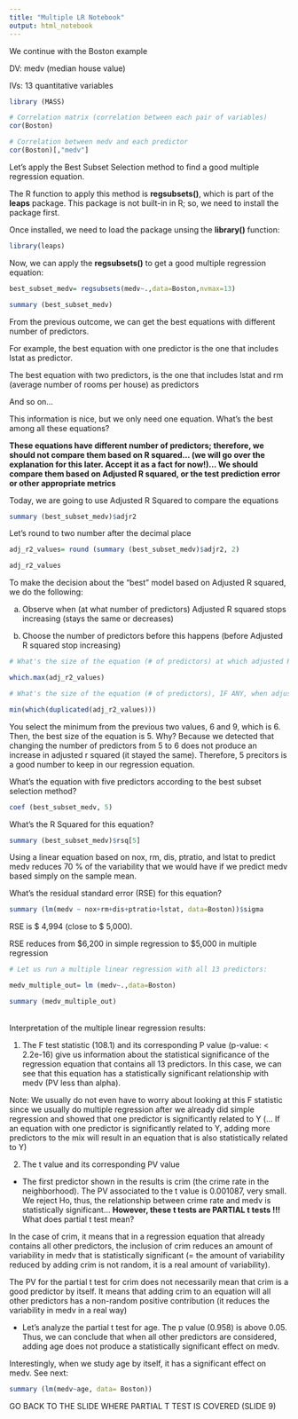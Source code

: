 ---
title: "Multiple LR Notebook"
output: html_notebook
---

We continue with the Boston example

DV: medv (median house value)

IVs: 13 quantitative variables


```{r}

library (MASS)

```

```{r}
# Correlation matrix (correlation between each pair of variables)
cor(Boston)

```

```{r}
# Correlation between medv and each predictor
cor(Boston)[,"medv"]

```

Let's apply the Best Subset Selection method to find a good multiple regression equation.

The R function to apply this method is __regsubsets()__, which is part of the __leaps__ package. This package is not built-in in R; so, we need to install the package first.

Once installed, we need to load the package unsing the __library()__ function:

```{r}

library(leaps)

```
Now, we can apply the __regsubsets()__ to get a good multiple regression equation:

```{r}


best_subset_medv= regsubsets(medv~.,data=Boston,nvmax=13)

summary (best_subset_medv)

```
From the previous outcome, we can get the best equations with different number of predictors. 

For example, the best equation with one predictor is the one that includes lstat as predictor.

The best equation with two predictors, is the one that includes lstat and rm (average number of rooms per house) as predictors

And so on...

This information is nice, but we only need one equation. What's the best among all these equations?

__These equations have different number of predictors; therefore, we should not compare them based on R squared... (we will go over the explanation for this later. Accept it as a fact for now!)... We should compare them based on Adjusted R squared, or the test prediction error or other appropriate metrics__

Today, we are going to use Adjusted R Squared to compare the equations

```{r}

summary (best_subset_medv)$adjr2

```
Let's round to two number after the decimal place

```{r}

adj_r2_values= round (summary (best_subset_medv)$adjr2, 2)

adj_r2_values

```

To make the decision about the "best" model based on Adjusted R squared, we do the following:

a) Observe when (at what number of predictors) Adjusted R squared stops increasing (stays the same or decreases)

b) Choose the number of predictors before this happens (before Adjusted R squared stop increasing)

```{r}

# What's the size of the equation (# of predictors) at which adjusted R squared reaches its highest peak (= its max value)?

which.max(adj_r2_values)

```

```{r}

# What's the size of the equation (# of predictors), IF ANY, when adjusted R squared stays the same (= it does not change from the previous value)

min(which(duplicated(adj_r2_values)))

```
You select the minimum from the previous two values, 6 and 9, which is 6. Then, the best size of the equation is 5. Why? Because we detected that changing the number of predictors from 5 to 6 does not produce an increase in adjusted r squared (it stayed the same). Therefore, 5 precitors is a good number to keep in our regression equation.


What's the equation with five predictors according to the best subset selection method?

```{r}

coef (best_subset_medv, 5)

```
What's the R Squared for this equation?

```{r}
summary (best_subset_medv)$rsq[5]

```
Using a linear equation based on nox, rm, dis, ptratio, and lstat to predict medv reduces 70 % of the variability that we would have if we predict medv based simply on the sample mean.

What's the residual standard error (RSE) for this equation?

```{r}

summary (lm(medv ~ nox+rm+dis+ptratio+lstat, data=Boston))$sigma

```
RSE is \$ 4,994 (close to \$ 5,000).

RSE reduces from \$6,200 in simple regression to \$5,000 in multiple regression


```{r}

# Let us run a multiple linear regression with all 13 predictors:

medv_multiple_out= lm (medv~.,data=Boston)

summary (medv_multiple_out)

```

<br>
Interpretation of the multiple linear regression results:

1) The F test statistic (108.1) and its corresponding P value (p-value: < 2.2e-16) give us information about the statistical significance of the regression equation that contains all 13 predictors. In this case, we can see that this equation has a statistically significant relationship with medv (PV less than alpha). 

Note: We usually do not even have to worry about looking at this F statistic since we usually do multiple regression after we already did simple regression and showed that one predictor is significantly related to Y (... If an equation with one predictor is significantly related to Y, adding more predictors to the mix will result in an equation that is also statistically related to Y)

2) The t value and its corresponding PV value

- The first predictor shown in the results is crim (the crime rate in the neighborhood). The PV associated to the t value is 0.001087, very small. We reject Ho, thus, the relationship between crime rate and medv is statistically significant... __However, these t tests are PARTIAL t tests !!!__ What does partial t test mean?

In the case of crim, it means that in a regression equation that already contains all other predictors, the inclusion of crim reduces an amount of variability in medv that is statistically significant (= the amount of variability reduced by adding crim is not random, it is a real amount of variability). 

The PV for the partial t test for crim does not necessarily mean that crim is a good predictor by itself. It means that adding crim to an equation will all other predictors has a non-random positive contribution (it reduces the variability in medv in a real way)  

- Let's analyze the partial t test for age. The p value (0.958) is above 0.05. Thus, we can conclude that when all other predictors are considered, adding age does not produce a statistically significant effect on medv.

Interestingly, when we study age by itself, it has a significant effect on medv. See next:

```{r}
summary (lm(medv~age, data= Boston))

```

GO BACK TO THE SLIDE WHERE PARTIAL T TEST IS COVERED (SLIDE 9)





